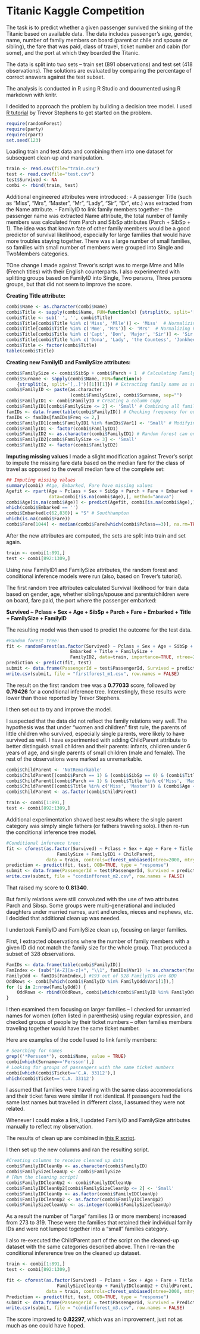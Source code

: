 Titanic Kaggle Competition
========================================================

The task is to predict whether a given passenger survived the sinking of the Titanic based on available data. The data includes passenger's age, gender, name, number of family members on board (parent or chile and spouse or sibling), the fare that was paid, class of travel, ticket number and cabin (for some), and the port at which they boarded the Titanic.

The data is split into two sets -- train set (891 observations) and test set (418 observations). The solutions are evaluated by comparing the percentage of correct answers against the test subset.

The analysis is conducted in R using R Studio and documented using R markdown with knitr.

I decided to approach the problem by building a decision tree model. I used <a href="http://trevorstephens.com/post/72916401642/titanic-getting-started-with-r">R tutorial</a> by Trevor Stephens to get started on the problem. 

```r
require(randomForest)
require(party)
require(rpart)
set.seed(123) 
```

Loading train and test data and combining them into one dataset for subsequent clean-up and manipulation.

```r
train <- read.csv(file="train.csv")
test <- read.csv(file="test.csv")
test$Survived <- NA
combi <- rbind(train, test)
```

Additional engineered attributes were introduced:
- A passenger Title (such as "Miss", "Mrs", "Master", "Mr", "Lady", "Sir", "Dr", etc.) was extracted from the Name attribute.
- FamilyID to link family members together -- the passenger name was extracted Name attribute, the total number of family members was calculated from Parch and SibSp attributes (Parch + SibSp + 1). The idea was that known fate of other family members would be a good predictor of survival likelihood, especially for large families that would have more troubles staying together. There was a large number of small families, so families with small number of members were grouped into Single and TwoMembers categories.

TOne change I made against Trevor's script was to merge Mme and Mlle (French titles) with their English counterparts. I also experimented with splitting groups based on FamilyID into Single, Two persons, Three persons groups, but that did not seem to improve the score. 

**Creating Title attribute:**

```r
combi$Name <- as.character(combi$Name)
combi$Title <- sapply(combi$Name, FUN=function(x) {strsplit(x, split='[,.]')[[1]][2]})
combi$Title <- sub(' ', '', combi$Title)
combi$Title[combi$Title %in% c('Miss', 'Mlle')] <- 'Miss'  # Normalizing French titles - Madmoiselle
combi$Title[combi$Title %in% c('Mme', 'Mrs')] <- 'Mrs'  # Normalizing French titles - Madame
combi$Title[combi$Title %in% c('Capt', 'Don', 'Major', 'Sir')] <- 'Sir' # Combining gentlemen
combi$Title[combi$Title %in% c('Dona', 'Lady', 'the Countess', 'Jonkheer')] <- 'Lady' # Combining ladies
combi$Title <- factor(combi$Title)
table(combi$Title)
```

**Creating new FamilyID and FamilySize attributes:**

```r
combi$FamilySize <- combi$SibSp + combi$Parch + 1  # Calculating Family size 
combi$Surname <- sapply(combi$Name, FUN=function(x) 
    {strsplit(x, split='[,.]')[[1]][1]}) # Extracting family name as surname
combi$FamilyID <- paste(as.character
                        (combi$FamilySize), combi$Surname, sep="")
combi$FamilyID1 <- combi$FamilyID # Creating a column copy 
combi$FamilyID1[combi$FamilySize <= 2] <- 'Small' # Combining all families with less than 2 members into one group: 'Small'
famIDs <- data.frame(table(combi$FamilyID)) # Checking frequency for outliers
famIDs <- famIDs[famIDs$Freq <= 2,] 
combi$FamilyID1[combi$FamilyID1 %in% famIDs$Var1] <- 'Small' # Modifying outliers
combi$FamilyID1 <- factor(combi$FamilyID1)
combi$FamilyID2 <- as.character(combi$FamilyID1) # Random forest can only handle up to 53 factors
combi$FamilyID2[combi$FamilySize <= 3] <- 'Small'
combi$FamilyID2 <- factor(combi$FamilyID2)
```

**Imputing missing values** I made a slight modification against Trevor's script to impute the missing fare data based on the median fare for the class of travel as opposed to the overall median fare of the complete set:

```r
## Imputing missing values
summary(combi) #Age, Embarked, Fare have missing values
Agefit <- rpart(Age ~ Pclass + Sex + SibSp + Parch + Fare + Embarked + Title + FamilySize,
                data=combi[!is.na(combi$Age),], method="anova")
combi$Age[is.na(combi$Age)] <- predict(Agefit, combi[is.na(combi$Age),])
which(combi$Embarked == '') 
combi$Embarked[c(62,830)] = "S" # Southhampton
which(is.na(combi$Fare))
combi$Fare[1044] <- median(combi$Fare[which(combi$Pclass==3)], na.rm=TRUE)
```

After the new attributes are computed, the sets are split into train and set again.

```r
train <- combi[1:891,]
test <- combi[892:1309,]
```

Using new FamilyID1 and FamilySize attributes, the random forest and conditional inference models were run (also, based on Trever's tutorial).

The first random tree attributes calculated Survival likelihood for train data based on gender, age, whether siblings/spouse and parents/children were on board, fare paid, the port where the passenger embarked:

  **Survived ~ Pclass + Sex + Age + SibSp + Parch + Fare + Embarked + Title + FamilySize + FamilyID**

The resulting model was then used to predict the outcome for the test data.

```r
#Random forest tree:
fit <- randomForest(as.factor(Survived) ~ Pclass + Sex + Age + SibSp + Parch + Fare + 
                        Embarked + Title + FamilySize +
                        FamilyID2, data=train, importance=TRUE, ntree=2000)
prediction <- predict(fit, test)
submit <- data.frame(PassengerId = test$PassengerId, Survived = prediction)
write.csv(submit, file = "firstforest_m1.csv", row.names = FALSE)
```

The result on the first random tree was a **0.77033** score, followed by **0.79426** for a conditional inference tree. Interestingly, these results were lower than those reported by Trevor Stephens. 

I then set out to try and improve the model.

I suspected that the data did not reflect the family relations very well. The hypothesis was that under "women and children" first rule, the parents of little children who survived, especially single parents, were likely to have survived as well. 
I have experimented with adding ChildParent attribute to better distinguish small children and their parents: infants, children under 6 years of age, and single parents of small children (male and female). The rest of the observations were marked as unremarkable. 

```r
combi$ChildParent <- 'NotRemarkable'
combi$ChildParent[(combi$Parch == 1) & (combi$SibSp == 0) & (combi$Title %in% c('Mr','Col', 'Dr', 'Rev','Sir'))] <- 'SingleParentMale'
combi$ChildParent[(combi$Parch == 1) & (combi$Title %in% c('Miss', 'Master')) & (combi$Age < 6)] <- 'OnlyChildUnder6'
combi$ChildParent[(combi$Title %in% c('Miss', 'Master')) & (combi$Age <= 1)] <- 'Infant'
combi$ChildParent <- as.factor(combi$ChildParent)
```


```r
train <- combi[1:891,]
test <- combi[892:1309,]
```

Additional experimentation showed best results where the single parent category was simply single fathers (or fathers traveling solo). I then re-run the conditional inference tree model.

```r
#Conditional inference tree:
fit <- cforest(as.factor(Survived) ~ Pclass + Sex + Age + Fare + Title + 
                   FamilySize + FamilyID1 + ChildParent,
               data = train, controls=cforest_unbiased(ntree=2000, mtry=3))
prediction <- predict(fit, test, OOB=TRUE, type = "response")
submit <- data.frame(PassengerId = test$PassengerId, Survived = prediction)
write.csv(submit, file = "condinfforest_m2.csv", row.names = FALSE)
```

That raised my score to **0.81340**.

But family relations were still convoluted with the use of two attributes Parch and Sibsp. Some groups were multi-generational and included daughters under married names, aunt and uncles, nieces and nephews, etc. I decided that additional clean up was needed.

I undertook FamilyID and FamilySize clean up, focusing on larger families.

First, I extracted observations where the number of family members with a given ID did not match the family size for the whole group. That produced a subset of 328 observations.

```r
FamIDs <- data.frame(table(combi$FamilyID))
FamIndex <- (sub("[A-Z][a-z]+", "\\1", famIDs$Var1) != as.character(famIDs$Freq))
FamilyOdd <- famIDs[FamIndex,] #193 out of 928 FamilyIDs are ODD
OddRows <- combi[which(combi$FamilyID %in% FamilyOdd$Var1[1]),]
for (i in 2:nrow(FamilyOdd)) {
    OddRows <- rbind(OddRows, combi[which(combi$FamilyID %in% FamilyOdd$Var1[i]),])
}
```

I then examined them focusing on larger families -- I checked for unmarried names for women (often listed in parenthesis) using regular expression, and checked groups of people by their ticket numbers -- often families members traveling together would have the same ticket number. 

Here are examples of the code I used to link family members:

```r
# Searching for names 
grep(('*Persson*'), combi$Name, value = TRUE)
combi[which(Surname=='Persson'),]
# Looking for groups of passengers with the same ticket numbers
combi[which(combi$Ticket=='C.A. 33112'),]
which(combi$Ticket=='C.A. 33112')
```

I assumed that families were traveling with the same class accommodations and their ticket fares were similar if not identical. If passengers had the same last names but travelled in different class, I assumed they were not related.

Whenever I could make a link, I updated FamilyID and FamilySize attributes manually to reflect my observation.

The results of clean up are combined in <a href="https://github.com/anyakar/TitanicKaggleCompetition/blob/master/FamilyIDSize-ClieanUp.R">this R script</a>.

I then set up the new columns and ran the resulting script.

```r
#Creating columns to receive cleaned up data 
combi$FamilyIDCleanUp <- as.character(combi$FamilyID)
combi$FamilySizeCleanUp <- combi$FamilySize
# [Run the cleaning script]
combi$FamilyIDCleanUp2 <- combi$FamilyIDCleanUp
combi$FamilyIDCleanUp2[combi$FamilySizeCleanUp <= 2] <- 'Small'
combi$FamilyIDCleanUp <- as.factor(combi$FamilyIDCleanUp)
combi$FamilyIDCleanUp2 <- as.factor(combi$FamilyIDCleanUp2)
combi$FamilySizeCleanUp <- as.integer(combi$FamilySizeCleanUp)
```

As a result the number of "large" families (3 or more members) increased from 273 to 319. These were the families that retained their individual family IDs and were not lumped together into a "small" families category.

I also re-executed the ChildParent part of the script on the cleaned-up dataset with the same categories described above. Then I re-ran the conditional infererence tree on the cleaned up dataset.

```r
train <- combi[1:891,]
test <- combi[892:1309,]
```

```r
fit <- cforest(as.factor(Survived) ~ Pclass + Sex + Age + Fare + Title + 
                   FamilySizeCleanUp + FamilyIDCleanUp2 + ChildParent,
               data = train, controls=cforest_unbiased(ntree=2000, mtry=3))
Prediction <- predict(fit, test, OOB=TRUE, type = "response")
submit <- data.frame(PassengerId = test$PassengerId, Survived = Prediction)
write.csv(submit, file = "condinfforest_m3.csv", row.names = FALSE)
```

The score improved to **0.82297**, which was an improvement, just not as much as one could have hoped.
